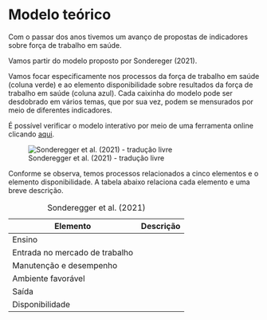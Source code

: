 # Modelo teórico

Com o passar dos anos tivemos um avanço de propostas de indicadores sobre força de trabalho em saúde.

Vamos partir do modelo proposto por Sondereger (2021).

Vamos focar especificamente nos processos da força de trabalho em saúde (coluna verde) e ao elemento disponibilidade sobre resultados da força de trabalho em saúde (coluna azul). Cada caixinha do modelo pode ser desdobrado em vários temas, que por sua vez, podem se mensurados por meio de diferentes indicadores.

É possível verificar o modelo interativo por meio de uma ferramenta online clicando [aqui](https://hrhvisualizer.org/).

![Sonderegger et al. (2021) - tradução livre](figuras/captura%20-%20modelo%20sonderegger.png){fig-align="center"}

Conforme se observa, temos processos relacionados a cinco elementos e o elemento disponibilidade. A tabela abaixo relaciona cada elemento e uma breve descrição.

| Elemento                       | Descrição |
|--------------------------------|-----------|
| Ensino                         |           |
| Entrada no mercado de trabalho |           |
| Manutenção e desempenho        |           |
| Ambiente favorável             |           |
| Saída                          |           |
| Disponibilidade                |           |

: Sonderegger et al. (2021)
